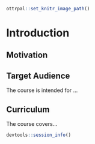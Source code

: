 
```r
ottrpal::set_knitr_image_path()
```

# Introduction


## Motivation


## Target Audience  

The course is intended for ...

## Curriculum  

The course covers...


```r
devtools::session_info()
```
